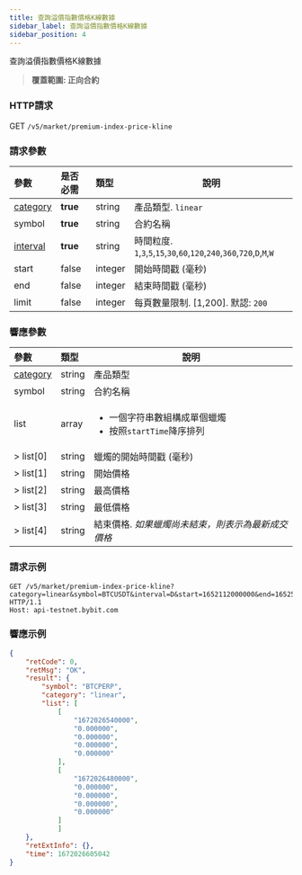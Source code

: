 ```yaml
---
title: 查詢溢價指數價格K線數據
sidebar_label: 查詢溢價指數價格K線數據
sidebar_position: 4
---
```


查詢溢價指數價格K線數據
> **覆蓋範圍: 正向合約**

### HTTP請求
GET `/v5/market/premium-index-price-kline`

### 請求參數
| 參數 | 是否必需 | 類型 | 說明|
|:----- |:-------|:-----|------|
|[category](../enum#category) |<b>true</b> |string |產品類型. `linear`|
|symbol |<b>true</b> |string |合約名稱|
|[interval](../enum#interval) |<b>true</b> |string |時間粒度. `1`,`3`,`5`,`15`,`30`,`60`,`120`,`240`,`360`,`720`,`D`,`M`,`W` |
|start |false |integer |開始時間戳 (毫秒)|
|end |false |integer |結束時間戳 (毫秒)|
|limit |false |integer |每頁數量限制. [1,200]. 默認: `200`|

### 響應參數
| 參數 | 類型 | 說明|
|:----- |:-----|----- |
|[category](../enum#category) |string |產品類型 |
|symbol |string |合約名稱 |
|list |array |<ul><li>一個字符串數組構成單個蠟燭</li><li>按照`startTime`降序排列</li></ul>|
|> list[0] |string |蠟燭的開始時間戳 (毫秒) |
|> list[1] |string |開始價格 |
|> list[2] |string |最高價格 |
|> list[3] |string |最低價格 |
|> list[4] |string |結束價格. _如果蠟燭尚未結束，則表示為最新成交價格_|

### 請求示例

```http
GET /v5/market/premium-index-price-kline?category=linear&symbol=BTCUSDT&interval=D&start=1652112000000&end=1652544000000 HTTP/1.1
Host: api-testnet.bybit.com
```

### 響應示例

```json
{
    "retCode": 0,
    "retMsg": "OK",
    "result": {
        "symbol": "BTCPERP",
        "category": "linear",
        "list": [
            [
                "1672026540000",
                "0.000000",
                "0.000000",
                "0.000000",
                "0.000000"
            ],
            [
                "1672026480000",
                "0.000000",
                "0.000000",
                "0.000000",
                "0.000000"
            ]
            ]
    },
    "retExtInfo": {},
    "time": 1672026605042
}
```